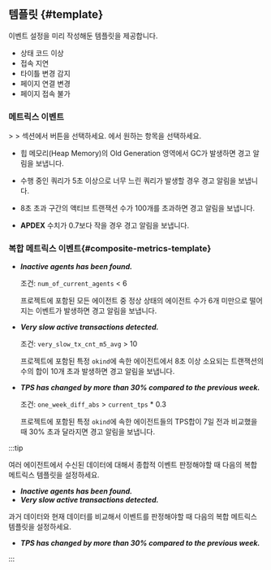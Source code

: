 ## 템플릿 {#template}

이벤트 설정을 미리 작성해둔 템플릿을 제공합니다.

- 상태 코드 이상
- 접속 지연
- 타이틀 변경 감지
- 페이지 연결 변경
- 페이지 접속 불가

### 메트릭스 이벤트

<Cmdname sid="side_event" className="uitext" /> &gt; <Cmdname sid="side_eventSetting" className="uitext" /> &gt; <Cmdname sid="metrics" className="uitext" /> 섹션에서 <Cmdname sid="add_notification" className="uitext" /> 버튼을 선택하세요. <Cmdname sid="template" className="uitext" />에서 원하는 항목을 선택하세요.

* <Cmdname sid="application_alert_template_1" className="uitext" />

  힙 메모리(Heap Memory)의 Old Generation 영역에서 GC가 발생하면 경고 알림을 보냅니다.

* <Cmdname sid="application_alert_template_2" className="uitext" />

  수행 중인 쿼리가 5초 이상으로 너무 느린 쿼리가 발생할 경우 경고 알림을 보냅니다.

* <Cmdname sid="application_alert_template_3" className="uitext" />

  8초 초과 구간의 액티브 트랜잭션 수가 100개를 초과하면 경고 알림을 보냅니다.

* <Cmdname sid="normal_alert_template_1" className="uitext" />

  **APDEX** 수치가 0.7보다 작을 경우 경고 알림을 보냅니다.

### 복합 메트릭스 이벤트{#composite-metrics-template}

* ***Inactive agents has been found.***

  조건: `num_of_current_agents` \< 6
  
  프로젝트에 포함된 모든 에이전트 중 정상 상태의 에이전트 수가 6개 미만으로 떨어지는 이벤트가 발생하면 경고 알림을 보냅니다.

* ***Very slow active transactions detected.***

  조건: `very_slow_tx_cnt_m5_avg` \> 10

  프로젝트에 포함된 특정 `okind`에 속한 에이전트에서 8초 이상 소요되는 트랜잭션의 수의 합이 10개 초과 발생하면 경고 알림을 보냅니다.

* ***TPS has changed by more than 30% compared to the previous week.***

  조건: `one_week_diff_abs` \> `current_tps` * 0.3

  프로젝트에 포함된 특정 `okind`에 속한 에이전트들의 TPS합이 7일 전과 비교했을 때 30% 초과 달라지면 경고 알림을 보냅니다.

:::tip

여러 에이전트에서 수신된 데이터에 대해서 종합적 이벤트 판정해야할 때 다음의 복합 메트릭스 템플릿을 설정하세요.

* ***Inactive agents has been found.***
* ***Very slow active transactions detected.***

과거 데이터와 현재 데이터를 비교해서 이벤트를 판정해야할 때 다음의 복합 메트릭스 템플릿을 설정하세요.

* ***TPS has changed by more than 30% compared to the previous week.***

:::
